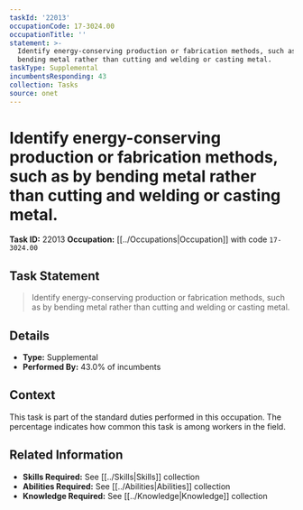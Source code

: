 ```yaml
---
taskId: '22013'
occupationCode: 17-3024.00
occupationTitle: ''
statement: >-
  Identify energy-conserving production or fabrication methods, such as by
  bending metal rather than cutting and welding or casting metal.
taskType: Supplemental
incumbentsResponding: 43
collection: Tasks
source: onet
---
```

# Identify energy-conserving production or fabrication methods, such as by bending metal rather than cutting and welding or casting metal.

**Task ID:** 22013
**Occupation:** [[../Occupations|Occupation]] with code `17-3024.00`

## Task Statement

> Identify energy-conserving production or fabrication methods, such as by bending metal rather than cutting and welding or casting metal.

## Details

- **Type:** Supplemental
- **Performed By:** 43.0% of incumbents

## Context

This task is part of the standard duties performed in this occupation. The percentage indicates how common this task is among workers in the field.

## Related Information

- **Skills Required:** See [[../Skills|Skills]] collection
- **Abilities Required:** See [[../Abilities|Abilities]] collection
- **Knowledge Required:** See [[../Knowledge|Knowledge]] collection
